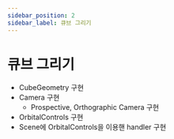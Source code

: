 ```yaml
---
sidebar_position: 2
sidebar_label: 큐브 그리기
---
```



# 큐브 그리기

<DrawCubeScene />

- CubeGeometry 구현
- Camera 구현
  - Prospective, Orthographic Camera 구현
- OrbitalControls 구현
- Scene에 OrbitalControls을 이용핸 handler 구현
